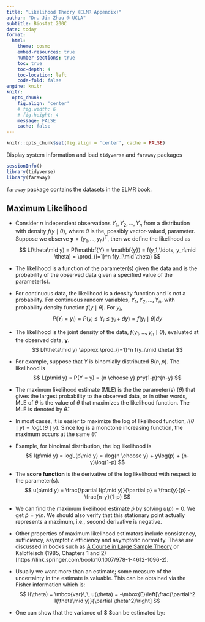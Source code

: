 ```yaml
---
title: "Likelihood Theory (ELMR Appendix)"
author: "Dr. Jin Zhou @ UCLA"
subtitle: Biostat 200C
date: today
format:
  html:
    theme: cosmo
    embed-resources: true
    number-sections: true
    toc: true
    toc-depth: 4
    toc-location: left
    code-fold: false
engine: knitr
knitr:
  opts_chunk: 
    fig.align: 'center'
    # fig.width: 6
    # fig.height: 4
    message: FALSE
    cache: false
---
```


```r
knitr::opts_chunk$set(fig.align = 'center', cache = FALSE)
```

Display system information and load `tidyverse` and `faraway` packages
```r
sessionInfo()
library(tidyverse)
library(faraway)
```
`faraway` package contains the datasets in the ELMR book.

## Maximum Likelihood

- Consider $n$ independent observations $Y_1, Y_2, \ldots, Y_n$ from a distribution with density $f(y\mid \theta)$, where $\theta$ is the, possibly vector-valued, parameter. Suppose we observe $\mathbf{y} = (y_1,\ldots, y_n)^T$, then we define the likelihood as   
$$
L(\theta\mid y) = P(\mathbf{Y} = \mathbf{y}) = f(y_1,\ldots, y_n\mid \theta) = \prod_{i=1}^n f(y_i\mid \theta)
$$
- The likelihood is a function of the parameter(s) given the data and is the probability of the observed data given a specified value of the parameter(s).

- For continuous data, the likelihood is a density function and is not a probability. For continuous random variables, $Y_1, Y_2, \ldots, Y_n$, with probability density function $f(y\mid \theta)$. For $y_i$, 
$$
P(Y_i = y_i) = P(y_i \leq Y_i \leq y_i + dy) = f(y_i\mid \theta)dy
$$
- The likelihood is the joint density of the data, $f(y_1,\ldots, y_n\mid \theta)$, evaluated at the observed data, $\mathbf{y}$.
$$
L(\theta\mid y) \approx \prod_{i=1}^n f(y_i\mid \theta)
$$

- For example, suppose that $Y$ is binomially distributed $B(n, p)$. The likelihood is
$$
L(p\mid y) = P(Y = y) = {n \choose y} p^y(1-p)^{n-y}
$$
- The maximum likelihood estimate (MLE) is the the parameter(s) ($\theta$) that gives the largest probability to the observed data, or in other words, MLE of $\theta$ is the value of $\theta$ that maximizes the likelihood function. The MLE is denoted by $\hat{\theta}$.

- In most cases, it is easier to maximize the log of likelihood function, $l(\theta\mid y) = logL(\theta \mid y)$. Since log is a monotone increasing function, the maximum occurs at the same $\hat \theta$.

- Example, for binoimal distribution, the log likelihood is
$$
l(p\mid y) = logL(p\mid y) = \log{n \choose y} + y\log(p) + (n-y)\log(1-p)
$$
- The **score function** is the derivative of the log likelihood with respect to the parameter(s). 
$$
u(p\mid y) = \frac{\partial l(p\mid y)}{\partial p} = \frac{y}{p} - \frac{n-y}{1-p}
$$

- We can find the maximum likelihood estimate $\hat p$ by solving $u(p) = 0$. We get $\hat p = y/n$. We should also verify that this stationary point actually represents a maximum, i.e., second derivative is negative.

- Other properties of maximum likelihood estimators include consistency, sufficiency, asymptotic efficiency and asymptotic normality. These are discussed in books such as [A Course in Large Sample Theory](https://www.routledge.com/A-Course-in-Large-Sample-Theory/Ferguson/p/book/9781138445765?source=shoppingads&locale=en-USD&gad_source=1&gclid=Cj0KCQjwq86wBhDiARIsAJhuphkKo5BGKtpJBvvmWRg7DOhlPwHk-yHSpaV-7B06F-UVqfDzZASbGcIaAli0EALw_wcB) or Kalbfleisch (1985, Chapters 1 and 2)[https://link.springer.com/book/10.1007/978-1-4612-1096-2).

- Usually we want more than an estimate; some measure of the uncertainty in the estimate is valuable. This can be obtained via the Fisher information which is:
$$
I(\theta) = \mbox{var}\,\, u(\theta)  = -\mbox{E}\left[\frac{\partial^2 l(\theta\mid y)}{\partial \theta^2}\right]
$$
- One can show that the variance of $\hat{\theta} $can be estimated by:




